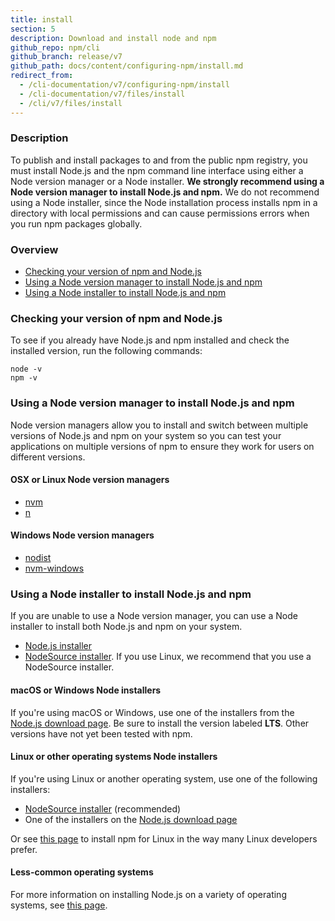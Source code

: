 ```yaml
---
title: install
section: 5
description: Download and install node and npm
github_repo: npm/cli
github_branch: release/v7
github_path: docs/content/configuring-npm/install.md
redirect_from:
  - /cli-documentation/v7/configuring-npm/install
  - /cli-documentation/v7/files/install
  - /cli/v7/files/install
---
```


### Description

To publish and install packages to and from the public npm registry, you must install Node.js and the npm command line interface using either a Node version manager or a Node installer. **We strongly recommend using a Node version manager to install Node.js and npm.** We do not recommend using a Node installer, since the Node installation process installs npm in a directory with local permissions and can cause permissions errors when you run npm packages globally.

### Overview

- [Checking your version of npm and Node.js](#checking-your-version-of-npm-and-node-js)
- [Using a Node version manager to install Node.js and npm](#using-a-node-version-manager-to-install-node-js-and-npm)
- [Using a Node installer to install Node.js and npm](#using-a-node-installer-to-install-node-js-and-npm)

### Checking your version of npm and Node.js

To see if you already have Node.js and npm installed and check the installed version, run the following commands:

```
node -v
npm -v
```

### Using a Node version manager to install Node.js and npm

Node version managers allow you to install and switch between multiple versions of Node.js and npm on your system so you can test your applications on multiple versions of npm to ensure they work for users on different versions.

#### OSX or Linux Node version managers

- [nvm](https://github.com/creationix/nvm)
- [n](https://github.com/tj/n)

#### Windows Node version managers

- [nodist](https://github.com/marcelklehr/nodist)
- [nvm-windows](https://github.com/coreybutler/nvm-windows)

### Using a Node installer to install Node.js and npm

If you are unable to use a Node version manager, you can use a Node installer to install both Node.js and npm on your system.

- [Node.js installer](https://nodejs.org/en/download/)
- [NodeSource installer](https://github.com/nodesource/distributions). If you use Linux, we recommend that you use a NodeSource installer.

#### macOS or Windows Node installers

If you're using macOS or Windows, use one of the installers from the [Node.js download page](https://nodejs.org/en/download/). Be sure to install the version labeled **LTS**. Other versions have not yet been tested with npm.

#### Linux or other operating systems Node installers

If you're using Linux or another operating system, use one of the following installers:

- [NodeSource installer](https://github.com/nodesource/distributions) (recommended)
- One of the installers on the [Node.js download page](https://nodejs.org/en/download/)

Or see [this page](https://nodejs.org/en/download/package-manager/) to install npm for Linux in the way many Linux developers prefer.

#### Less-common operating systems

For more information on installing Node.js on a variety of operating systems, see [this page][pkg-mgr].

[pkg-mgr]: https://nodejs.org/en/download/package-manager/
